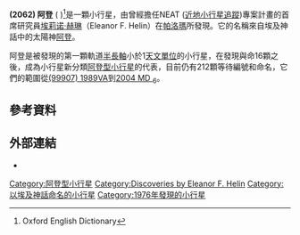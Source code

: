 <!-- Additional parameters for this template  are available at [[Template:Infobox_Planet|Template:Infobox Planet]]. -->

{{Infobox planet | discovery=yes | physical_characteristics = yes | bgcolour=#FFFFC0 |
name=2062 阿登
| discoverer=[[埃莉诺·赫琳|埃莉诺·赫琳]]
| discovered=1976年1月7日
| discovery_site=[[帕洛瑪山天文台|帕洛瑪]]
| alt_names=1976 AA
| named_after = [[阿顿|阿登]]
| mp_category=[[阿登型小行星|阿登型小行星]]
| epoch=July 14, 2004 ([[儒略日|JD]] 2453200.5)
| semimajor=144.617 [[Giga|G]]m (0.967 [[天文單位|AU]])
| perihelion=118.197 Gm (0.790 AU)
| aphelion=171.038 Gm (1.143 AU)
| eccentricity=0.183
| period=347.168 [[日|d]] (0.95 [[儒略年|a]])
| inclination=18.932[[度|°]]
| asc_node=108.635°
| arg_peri=147.946°
| mean_anomaly=225.354°
| avg_speed=30.04 km/[[秒|s]]
| dimensions=0.9 km
| mass=7.6×10<sup>11</sup> [[公斤|kg]]
| density=2 ? g/cm³
| surface_grav=0.000 25 m/s²
| escape_velocity=0.000 48 km/s
| rotation=1.699 d
| spectral_type=S
| abs_magnitude=16.80
| albedo=0.2
| single_temperature=~275 [[kelvin|K]]}}
'''(2062) 阿登''' ({{IPAc-en|icon|ˈ|ɑː|t|ən}} {{Respell|AH|tən}})<ref>Oxford English Dictionary</ref>是一顆小行星，由曾經擔任NEAT ([[近地小行星追蹤|近地小行星追蹤]])專案計畫的首席研究員[[埃莉诺·赫琳|埃莉诺·赫琳]]（Eleanor F. Helin）在[[帕洛瑪山天文台|帕洛瑪]]所發現。它的名稱來自埃及神話中的太陽神[[阿顿|阿登]]。

阿登是被發現的第一顆軌道[[半長軸|半長軸]]小於1[[天文單位|天文單位]]的小行星，在發現與命16顆之後，成為小行星新分類[[阿登型小行星|阿登型小行星]]的代表，目前仍有212顆等待編號和命名，它們的範圍從[[小行星99907|(99907) 1989VA]]到[[2004_MD6|2004 MD <sub>6</sub>]]。
{{Minor planets navigator|2061 Anza|2063 Bacchus}}
{{小天體}}

==參考資料==
<references />

==外部連結==
* {{JPL small body}}

{{DEFAULTSORT:Aten}}
[[Category:阿登型小行星|Category:阿登型小行星]]
[[Category:Discoveries_by_Eleanor_F._Helin|Category:Discoveries by Eleanor F. Helin]]
[[Category:以埃及神話命名的小行星|Category:以埃及神話命名的小行星]]
[[Category:1976年發現的小行星|Category:1976年發現的小行星]]